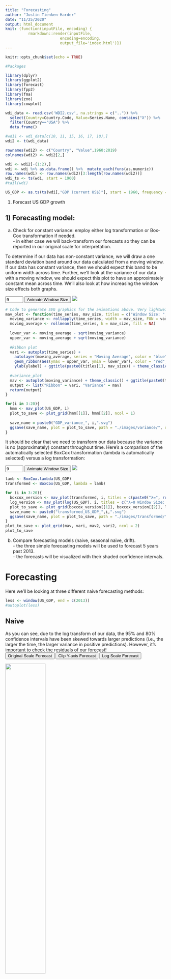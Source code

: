 ```yaml
---
title: "Forecasting"
author: "Justin Tienken-Harder"
date: "11/25/2020"
output: html_document
knit: (function(inputFile, encoding) { 
          rmarkdown::render(inputFile,
                        encoding=encoding, 
                        output_file='index.html')})
---
```


<script>
function onClick(button) { 
  var image_id = button.name; 
  var image_node = document.getElementById(image_id);
  image_node.src = "images/"+ button.value ;
}
</script>

```r
knitr::opts_chunk$set(echo = TRUE)
```

```r
#Packages 

library(dplyr)
library(ggplot2)
library(forecast)
library(fpp2)
library(fma)
library(zoo)
library(cowplot)
```


```r
wdi_data <- read.csv('WDI2.csv', na.strings = c("..")) %>% 
  select(Country=Country.Code, Value=Series.Name, contains("X")) %>% 
  filter(Country=="USA") %>% 
  data.frame()

#wdi1 <- wdi_data[c(10, 11, 15, 16, 17, 18),]
wdi2 <- t(wdi_data)

rownames(wdi2) <- c("Country", "Value",1960:2019)
colnames(wdi2) <- wdi2[2,]

wdi <- wdi2[-(1:2),] 
wdi <- wdi %>% as.data.frame() %>%  mutate_each(funs(as.numeric))
row.names(wdi) <- row.names(wdi2)[3:length(row.names(wdi2))]
wdi_ts <- ts(wdi, start = 1960)
#tail(wdi)

```


```r
US_GDP <- as.ts(ts(wdi[,"GDP (current US$)"], start = 1960, frequency = 1))
```


1) Forecast US GDP growth   


## **1) Forecasting model:**  

  a) Check for constant variance: employ either log transformation or Box-Cox transformation if needed.  
    - in either case we will back-transform our forecasts so they can be reported in our original scale for interpretation.  
    
To determine if our data has non-constant variance, we will draw a one standard deviation band around our data calculated from a moving window. If our data has constant variance, then we should expect this band to be uniform width across time. Further, we'll look at the variance of our data with a moving window, we should expect this plot to have an approximately constant mean across time. We'll also look at how increasing the window size effects both graphs.    

<div>
<input id="moving-average-button" type="number" name="variance" data-device=".svg" data-prefix="GDP_variance_" onchange="valueCheck(this)" value="9" defaultvalue="9" min="3" max="20" autocomplete="off"> <button name="moving-average-button" onclick="animateVariance(this)">Animate Window Size</button></input>
<img id="variance" src="images/variance/GDP_variance_9.svg"></img>
</div>
<script>
function valueCheck(object){
  let value = parseInt(object.value);
  let max = object.max;
  let min = object.min;
  if(value > max){
  object.value = max
  } else if (value < min){
  object.value = min
  }
  var image = document.getElementById(object.name) ;
  var prefix = object.getAttribute("data-prefix") ;
  var device = object.getAttribute("data-device") ;
  let image_location  = "images/"+object.name+"/"+prefix+object.value+device ;
  console.log(image_location);
  image.src = image_location 
}
</script>
<script>
function animateVariance(object){
  var mab = document.getElementById(object.name);
  console.log(mab.value);
  let min = parseInt(mab.min) ;
  let max = parseInt(mab.max) ;
  function increment(num, max){
    if(num < max){
    let new_num = num + 1 ;
    mab.value = new_num.toString() ;
    mab.dispatchEvent(new Event('change'));
    setTimeout(increment, 500, new_num, max);
    } else {}
  };
  setTimeout(increment, 600, min, max, min);
}
</script>

```r
# Code to generate SVG graphics for the animations above. Very lightweight compared to .png files.
mav_plot <- function(time_series, mav_size, titles = c("Window Size: ", "US GDP Moving Variance: "), ylabel = "US GDP"){
  moving_variance <- rollapply(time_series, width = mav_size, FUN = var, fill = NA)
  moving_average <- rollmean(time_series, k = mav_size, fill = NA)
  
  lower_var <- moving_average - sqrt(moving_variance) 
  upper_var <- moving_average + sqrt(moving_variance)
  
  #Ribbon plot
  vari <- autoplot(time_series) + 
    autolayer(moving_average, series = "Moving Average", color = "blue", alpha = 0.9) + 
    geom_ribbon(aes(ymax = upper_var, ymin = lower_var), color = "red", fill = "red", alpha = 0.1) + 
    ylab(ylabel) + ggtitle(paste0(titles[1], mav_size)) + theme_classic()
  
  #variance_plot
  mav <- autoplot(moving_variance) + theme_classic() + ggtitle(paste0(titles[2],mav_size)) + ylab("Variance")
  output <- list("Ribbon" = vari, "Variance" = mav)
  return(output)
}

for(i in 3:20){
  hmm <- mav_plot(US_GDP, i)
  plot_to_save <- plot_grid(hmm[[1]], hmm[[2]], ncol = 1)
  
  save_name = paste0("GDP_variance_", i,".svg")
  ggsave(save_name, plot = plot_to_save, path = "./images/variance/", device = "svg")
}

```

It should be clear that we need to transform our data because the variance is no (approximately) constant throughout time. Here's a comparison of the automatically selected BoxCox transformation (lambda is automatically selected) versus a log transformation: 

<div>
<input id="transformed-average-button" type="number" name="transformed" data-device=".svg" data-prefix="transformed_US_GDP_" onchange="valueCheck(this)" value="9" defaultvalue="9" min="3" max="20" autocomplete="off"> 
<button name="transformed-average-button" onclick="animateVariance(this)">Animate Window Size</button>
</input>
<img id="transformed" src="images/transformed/transformed_US_GDP_9.svg" ></img>
</div>

```r
lamb <- BoxCox.lambda(US_GDP)
transformed <- BoxCox(US_GDP, lambda = lamb)

for (i in 3:20){
  boxcox_version <- mav_plot(transformed, i, titles = c(paste0("λ=", round(lamb, digits = 4), " Window Size: "), "Box Cox US GDP Moving Variance: "), ylabel = "BoxCox(US GDP)")
  log_version <- mav_plot(log(US_GDP), i, titles = c("λ=0 Window Size: ", "log(US GDP) Moving Variance: "), ylabel = "log(US GDP)")
  plot_to_save <- plot_grid(boxcox_version[[1]], boxcox_version[[2]], log_version[[1]], log_version[[2]], ncol = 2)
  save_name <- paste0("transformed_US_GDP_",i,".svg")
  ggsave(save_name, plot = plot_to_save, path = "./images/transformed/", device = "svg")
}
plot_to_save <- plot_grid(mav, vari, mav2, vari2, ncol = 2)
plot_to_save

```

    
  b) Compare forecasting models (naive, seasonal naive, drift).  
    - the three simple forecasting models will be used to forecast 5 years past 2013.  
    - the forecasts will be visualized with their shaded confidence intervals.  
 
# Forecasting {.tabset}
 
 Here we'll be looking at three different naive forecasting methods:
 
```r
less <- window(US_GDP, end = c(2013))
#autoplot(less)
```
 
 
## Naive
 
 As you can see, due to the log transform of our data, the 95% and 80% confidence intervals have been skewed towards larger predictions (i.e., the larger the time, the larger variance in positive predictions). However, it's important to check the residuals of our forecast!
 <div display="block">
 <button name="naive_forecast" onclick="updateForecast(this)" value="original.svg">Original Scale Forecast</button>
 <button name="naive_forecast" onclick="updateForecast(this)" value="clipped.svg">Clip Y-axis Forecast</button>
 <button name="naive_forecast" onclick="updateForecast(this)" value="log.svg">Log Scale Forecast</button>
 </div>
 <img id="naive_forecast" src="./images/naive_forecast/original.svg"style="width: 50%; height: 50%"></img>

 <script>
 // Forcibly updates the image source to what it is supposed to be. Knitting replaces it with some nonsense. 
 (function fixsrc(){
 document.getElementById("naive_forecast").src = "./images/naive_forecast/original.svg";
 })()
 </script>
 <script>
 function updateForecast(button){
 let img = document.getElementById(button.name);
 let str = img.src;
 var lastSlash = str.lastIndexOf("/");
 var prefix = str.substring(0, lastSlash+1);
 console.log(prefix+button.value);
 img.src = prefix+button.value ;
 }
 </script>
 
 
```r

#Generates all the plots for Naive Forecasting.

nfit <- naive(less, lambda = 0, h = 5)
plotted <- autoplot(less) + autolayer(nfit, alpha = 0.8, series = "Naive", col = "blue") + 
  ggtitle("US GDP: Naive Forecast (clipped scale)") + ylab("US GDP") + theme_bw() + coord_cartesian(ylim=c(0,100))
ggsave("clipped.svg", plot = plotted, path = "./images/naive_forecast/", device = "svg")


plotted <- autoplot(less) + autolayer(nfit, alpha = 0.8, series = "Naive", col = "blue") + 
  ggtitle("US GDP: Naive Forecast") + ylab("US GDP") + theme_bw()
ggsave("original.svg", plot = plotted, path = "./images/naive_forecast/", device = "svg")


tnfit <- naive(transformed, h = 5)
plotted <- autoplot(transformed) + autolayer(tnfit, alpha = 0.8, series = "Naive", col = "blue") +
  ggtitle("Log(US GDP): Naive Forecast") + ylab("Log(US GDP)") + theme_bw()
ggsave("log.svg", plot = plotted, path = "./images/naive_forecast/", device = "svg")

```
 
```r
nfit <- naive(less, lambda = 0, h = 5)
checkresiduals(nfit)
```
 
## Drift
<div style="display:block">
 <button name="drift_forecast" onclick="updateForecast(this)" value="original.svg">Original Scale Forecast</button>
 <button name="drift_forecast" onclick="updateForecast(this)" value="clipped.svg">Clip Y-axis Forecast</button>
 <button name="drift_forecast" onclick="updateForecast(this)" value="log.svg">Log Scale Forecast</button>
 <img id="drift_forecast" src="./images/drift_forecast/original.svg" style="width: 50%; height: 50%"></img>
</div>
 <script>
 // Forcibly updates the image source to what it is supposed to be. Knitting replaces it with some nonsense. 
 (function fixsrc(){
 document.getElementById("drift_forecast").src = "./images/drift_forecast/original.svg";
 })()
 </script>
 
 
```r

#Generates all the plots for Naive Forecasting.

drift <- rwf(less, drift = TRUE , lambda = 0, h = 5)
plotted <- autoplot(less) + autolayer(drift, alpha = 0.8, series = "Drift", col = "blue") + 
  #autolayer(drift$fitted, alpha = 0.8, series = "Drift Line")+
  ggtitle("US GDP: Drift Forecast (clipped scale)") + ylab("US GDP") + theme_bw() + coord_cartesian(ylim=c(0,100))
ggsave("clipped.svg", plot = plotted, path = "./images/drift_forecast/", device = "svg")


plotted <- autoplot(less) + autolayer(drift, alpha = 0.8, series = "Drift", col = "blue") + 
  ggtitle("US GDP: Drift Forecast") + ylab("US GDP") + theme_bw()
ggsave("original.svg", plot = plotted, path = "./images/drift_forecast/", device = "svg")


tnfit <- rwf(transformed,drift = TRUE, h = 5)
plotted <- autoplot(transformed) + autolayer(tnfit, alpha = 0.8, series = "Drift", col = "blue") +
  #autolayer(tnfit$fitted, alpha = 0.8, series = "Drift Line") +
  ggtitle("Log(US GDP): Drift Forecast") + ylab("Log(US GDP)") + theme_bw()
ggsave("log.svg", plot = plotted, path = "./images/drift_forecast/", device = "svg")

```
 
## Seasonal Naive 

 
    
  c) Use cross validation to confirm which simple forecasting method is best.  
    - the forecast accuracy reported will be RMSE. 
    - CV will be performed similarly to the way it was used in a bonus homework question earlier in the semester.  
    - The chosen forecasting model will be the one that performs best in the CV procedure  
    
  d) Perform Box-Jenkins method to fit ARIMA(p,d,q) model  
    - the procedure outlined in the slides will be used, and after the p, d, q orders have been chosen they will be compared with the ARIMA found using auto.arima.  
    - the method of comparison will be AIC and RMSE.  
    
  e) Validate best model looking at metrics  
    - AIC and Test RMSE will be used to choose the between the selected ARIMA and the selected simple forecasting method. 
    - these metrics were chosen instead of cross validation because of manual selection process of the best ARIMA model.  
    
  f) Check residuals to further validate best model choice as well as confirm goodness of fit and quality of predictions.
